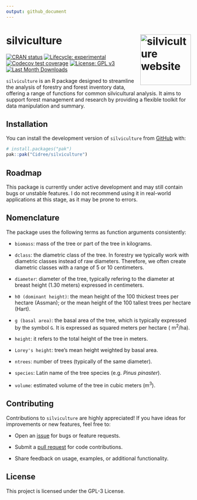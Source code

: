 ```yaml
---
output: github_document
---
```

# silviculture <a href="https://github.com/Cidree/silviculture"><img src="man/figures/logo.png" alt="silviculture website" align="right" height="138"/></a>

<!-- badges: start -->

[![CRAN status](https://www.r-pkg.org/badges/version/silviculture)](https://CRAN.R-project.org/package=silviculture) [![Lifecycle: experimental](https://img.shields.io/badge/lifecycle-experimental-orange.svg)](https://lifecycle.r-lib.org/articles/stages.html#experimental) [![Codecov test coverage](https://codecov.io/gh/Cidree/silviculture/graph/badge.svg)](https://app.codecov.io/gh/Cidree/silviculture) [![License: GPL v3](https://img.shields.io/badge/License-GPLv3-blue.svg)](https://www.gnu.org/licenses/gpl-3.0)
[![Last Month Downloads](https://cranlogs.r-pkg.org/badges/last-month/silviculture?color=green)](https://CRAN.R-project.org/package=silviculture)
<!-- badges: end -->

`silviculture` is an R package designed to streamline the analysis of forestry and forest inventory data, offering a range of functions for common silvicultural analysis. It aims to support forest management and research by providing a flexible toolkit for data manipulation and summary.

## Installation

You can install the development version of `silviculture` from [GitHub](https://github.com/) with:

``` r
# install.packages("pak")
pak::pak("Cidree/silviculture")
```

## Roadmap

This package is currently under active development and may still contain bugs or unstable features. I do not recommend using it in real-world applications at this stage, as it may be prone to errors.

## Nomenclature

The package uses the following terms as function arguments consistently:

* `biomass`: mass of the tree or part of the tree in kilograms.

* `dclass`: the diametric class of the tree. In forestry we typically work with diametric classes instead of raw diameters. Therefore, we often create diametric classes with a range of 5 or 10 centimeters.

* `diameter`: diameter of the tree, typically refering to the diameter at breast height (1.30 meters) expressed in centimeters.

* `h0 (dominant height)`: the mean height of the 100 thickest trees per hectare (Assman); or the mean height of the 100 tallest trees per hectare (Hart).

* `g (basal area)`: the basal area of the tree, which is typically expressed by the symbol `G`. It is expressed as squared meters per hectare ( m^2^/ha).

* `height`: it refers to the total height of the tree in meters.

* `Lorey's height`: tree's mean height weighted by basal area.

* `ntrees`: number of trees (typically of the same diameter).

* `species`: Latin name of the tree species (e.g. *Pinus pinaster*).

* `volume`: estimated volume of the tree in cubic meters (m^3^).

## Contributing

Contributions to `silviculture` are highly appreciated! If you have ideas for improvements or new features, feel free to:

-   Open an [issue](https://github.com/Cidree/silviculture/issues) for bugs or feature requests.

-   Submit a [pull request](https://github.com/Cidree/silviculture/pulls) for code contributions.

-   Share feedback on usage, examples, or additional functionality.

## License

This project is licensed under the GPL-3 License.
